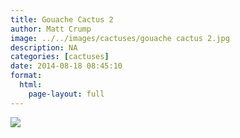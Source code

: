 ```yaml
---
title: Gouache Cactus 2
author: Matt Crump
image: ../../images/cactuses/gouache cactus 2.jpg
description: NA
categories: [cactuses]
date: 2014-08-18 08:45:10
format:
  html:
    page-layout: full
---
```


![](../../images/cactuses/gouache cactus 2.jpg)

